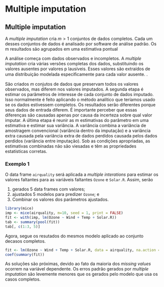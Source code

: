 # Multiple imputation

## Multiple imputation

A *multiple imputation* cria $m > 1$ conjuntos de dados completos. Cada um desses conjuntos de dados é analisado por software de análise padrão. Os m resultados são agrupados em uma estimativa pontual <!--- final mais o erro padrão por regras de agrupamento simples ("regras de Rubin"). A Figura 1.5 ilustra as três etapas principais da imputação múltipla: imputação, análise e agrupamento. --->

A análise começa com dados observados e incompletos. A *multiple imputation* cria várias versões completas dos dados, substituindo os valores ausentes por valores p lausíveis. Esses valores são extraídos de uma distribuição modelada especiﬁcamente para cada valor ausente. <!---A Figura 1.5 retrata m = 3 conjuntos de dados imputados--->. 

São criados $m$ conjutos de dados que preservam todos os valores observados, mas diferem nos valores imputados. A segunda etapa é estimar os parâmetros de interesse de cada conjunto de dados imputado. Isso normalmente é feito aplicando o método analítico que teríamos usado se os dados estivessem completos. Os resultados serão diferentes porque seus dados de entrada diferem. É importante perceber que essas diferenças são causadas apenas por causa da incerteza sobre qual valor imputar. A última etapa é reunir as m estimativas do parâmetro em uma estimativa e estimar sua variância. A variância combina a variância de amostragem convencional (variância dentro da imputação) e a variância extra causada pela variância extra de dados perdidos causada pelos dados perdidos (variância entre imputação). Sob as condições apropriadas, as estimativas combinadas não são viesadas e têm as propriedades estatísticas corretas.

### Exemplo 1


O data frame `airquality` será aplicada a *multiple interations* para estimar os valores faltantes para as variáveis faltantes `Ozone` e  `Solar.R`. Assim, serão

1. gerados 5 data frames com valores;
2. ajustados 5 modelos para predizer `Ozone`; e 
3. Combinar os valores dos parâmetros ajustados.



```r
library(mice)
imp <- mice(airquality, m=10, seed = 1, print = FALSE) 
fit <- with(imp, lm(Ozone ~ Wind + Temp + Solar.R))
tab <- summary(pool(fit))
tab[, c(1:3, 5)] 

```

Agora, segue os resutados do mesmos modelo aplicado ao conjunto decasos completos.

```r
fit <- lm(Ozone ~ Wind + Temp + Solar.R, data = airquality, na.action = na.omit)
coef(summary(fit))

```


As soluções são próximas, devido ao fato da maioria dos *missing values* ocorrem na variável dependente. Os erros padrão gerados por *multiple imputation* são levemente  menores que os gerados pelo modelo que usa os casos completos.

